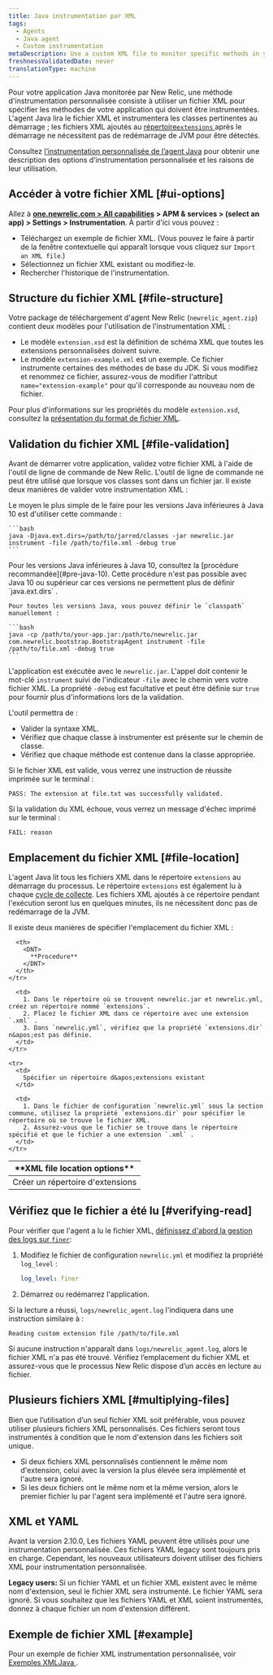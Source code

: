 ```yaml
---
title: Java instrumentation par XML
tags:
  - Agents
  - Java agent
  - Custom instrumentation
metaDescription: Use a custom XML file to monitor specific methods in your Java app without modifying code in New Relic.
freshnessValidatedDate: never
translationType: machine
---
```


Pour votre application Java monitorée par New Relic, une méthode d&apos;instrumentation personnalisée consiste à utiliser un fichier XML pour spécifier les méthodes de votre application qui doivent être instrumentées. L&apos;agent Java lira le fichier XML et instrumentera les classes pertinentes au démarrage ; les fichiers XML ajoutés au [répertoire`extensions` ](#file-location)après le démarrage ne nécessitent pas de redémarrage de JVM pour être détectés.

Consultez [l’instrumentation personnalisée de l’agent Java](/docs/agents/java-agent/custom-instrumentation/java-custom-instrumentation) pour obtenir une description des options d’instrumentation personnalisée et les raisons de leur utilisation.

## Accéder à votre fichier XML [#ui-options]

Allez à <DNT>**[one.newrelic.com &gt; All capabilities](https://one.newrelic.com/all-capabilities) &gt; APM &amp; services &gt; (select an app) &gt; Settings &gt; Instrumentation**</DNT>. À partir d&apos;ici vous pouvez :

* Téléchargez un exemple de fichier XML. (Vous pouvez le faire à partir de la fenêtre contextuelle qui apparaît lorsque vous cliquez sur `Import an XML file`.)
* Sélectionnez un fichier XML existant ou modifiez-le.
* Rechercher l&apos;historique de l&apos;instrumentation.

## Structure du fichier XML [#file-structure]

Votre package de téléchargement d&apos;agent New Relic (`newrelic_agent.zip`) contient deux modèles pour l&apos;utilisation de l&apos;instrumentation XML :

* Le modèle `extension.xsd` est la définition de schéma XML que toutes les extensions personnalisées doivent suivre.
* Le modèle `extension-example.xml` est un exemple. Ce fichier instrumente certaines des méthodes de base du JDK. Si vous modifiez et renommez ce fichier, assurez-vous de modifier l&apos;attribut `name="extension-example"` pour qu&apos;il corresponde au nouveau nom de fichier.

Pour plus d&apos;informations sur les propriétés du modèle `extension.xsd`, consultez la [présentation du format de fichier XML](/docs/agents/java-agent/custom-instrumentation/java-custom-instrumentation-xml-examples#file-format).

## Validation du fichier XML [#file-validation]

Avant de démarrer votre application, validez votre fichier XML à l&apos;aide de l&apos;outil de ligne de commande de New Relic. L&apos;outil de ligne de commande ne peut être utilisé que lorsque vos classes sont dans un fichier jar. Il existe deux manières de valider votre instrumentation XML :

<CollapserGroup>
  <Collapser id="pre-java-10" title="Versions Java inférieures à Java 10">
    Le moyen le plus simple de le faire pour les versions Java inférieures à Java 10 est d&apos;utiliser cette commande :

    ```bash
    java -Djava.ext.dirs=/path/to/jarred/classes -jar newrelic.jar instrument -file /path/to/file.xml -debug true
    ```
  </Collapser>

  <Collapser id="all-java-versions" title="Toutes les versions de Java">
    <Callout variant="tip">
      Pour les versions Java inférieures à Java 10, consultez la [procédure recommandée](#pre-java-10). Cette procédure n&apos;est pas possible avec Java 10 ou supérieur car ces versions ne permettent plus de définir `java.ext.dirs` .
    </Callout>

    Pour toutes les versions Java, vous pouvez définir le `classpath` manuellement :

    ```bash
    java -cp /path/to/your-app.jar:/path/to/newrelic.jar com.newrelic.bootstrap.BootstrapAgent instrument -file /path/to/file.xml -debug true
    ```
  </Collapser>
</CollapserGroup>

L&apos;application est exécutée avec le `newrelic.jar`. L&apos;appel doit contenir le mot-clé `instrument` suivi de l&apos;indicateur `-file` avec le chemin vers votre fichier XML. La propriété `-debug` est facultative et peut être définie sur `true` pour fournir plus d&apos;informations lors de la validation.

L&apos;outil permettra de :

* Valider la syntaxe XML.
* Vérifiez que chaque classe à instrumenter est présente sur le chemin de classe.
* Vérifiez que chaque méthode est contenue dans la classe appropriée.

Si le fichier XML est valide, vous verrez une instruction de réussite imprimée sur le terminal :

```
PASS: The extension at file.txt was successfully validated.
```

Si la validation du XML échoue, vous verrez un message d&apos;échec imprimé sur le terminal :

```
FAIL: reason
```

## Emplacement du fichier XML [#file-location]

L&apos;agent Java lit tous les fichiers XML dans le répertoire `extensions` au démarrage du processus. Le répertoire `extensions` est également lu à chaque [cycle de collecte](/docs/accounts-partnerships/education/getting-started-new-relic/glossary#harvest-cycle). Les fichiers XML ajoutés à ce répertoire pendant l&apos;exécution seront lus en quelques minutes, ils ne nécessitent donc pas de redémarrage de la JVM.

Il existe deux manières de spécifier l&apos;emplacement du fichier XML :

<table>
  <thead>
    <tr>
      <th width={200}>
        <DNT>
          **XML file location options**
        </DNT>
      </th>

      <th>
        <DNT>
          **Procedure**
        </DNT>
      </th>
    </tr>
  </thead>

  <tbody>
    <tr>
      <td>
        Créer un répertoire d&apos;extensions
      </td>

      <td>
        1. Dans le répertoire où se trouvent newrelic.jar et newrelic.yml, créez un répertoire nommé `extensions`.
        2. Placez le fichier XML dans ce répertoire avec une extension `.xml` .
        3. Dans `newrelic.yml`, vérifiez que la propriété `extensions.dir` n&apos;est pas définie.
      </td>
    </tr>

    <tr>
      <td>
        Spécifier un répertoire d&apos;extensions existant
      </td>

      <td>
        1. Dans le fichier de configuration `newrelic.yml` sous la section commune, utilisez la propriété `extensions.dir` pour spécifier le répertoire où se trouve le fichier XML.
        2. Assurez-vous que le fichier se trouve dans le répertoire spécifié et que le fichier a une extension `.xml` .
      </td>
    </tr>
  </tbody>
</table>

## Vérifiez que le fichier a été lu [#verifying-read]

Pour vérifier que l&apos;agent a lu le fichier XML, [définissez d&apos;abord la gestion des logs sur `finer`](/docs/java/java-kb-101):

1. Modifiez le fichier de configuration `newrelic.yml` et modifiez la propriété `log_level` :

   ```yml
   log_level: finer
   ```

2. Démarrez ou redémarrez l&apos;application.

Si la lecture a réussi, `logs/newrelic_agent.log` l&apos;indiquera dans une instruction similaire à :

```
Reading custom extension file /path/to/file.xml
```

Si aucune instruction n&apos;apparaît dans `logs/newrelic_agent.log`, alors le fichier XML n&apos;a pas été trouvé. Vérifiez l’emplacement du fichier XML et assurez-vous que le processus New Relic dispose d’un accès en lecture au fichier.

## Plusieurs fichiers XML [#multiplying-files]

Bien que l’utilisation d’un seul fichier XML soit préférable, vous pouvez utiliser plusieurs fichiers XML personnalisés. Ces fichiers seront tous instrumentés à condition que le nom d&apos;extension dans les fichiers soit unique.

* Si deux fichiers XML personnalisés contiennent le même nom d&apos;extension, celui avec la version la plus élevée sera implémenté et l&apos;autre sera ignoré.
* Si les deux fichiers ont le même nom et la même version, alors le premier fichier lu par l&apos;agent sera implémenté et l&apos;autre sera ignoré.

## XML et YAML

Avant la version 2.10.0, Les fichiers YAML peuvent être utilisés pour une instrumentation personnalisée. Ces fichiers YAML legacy sont toujours pris en charge. Cependant, les nouveaux utilisateurs doivent utiliser des fichiers XML pour instrumentation personnalisée.

<DNT>**Legacy users:**</DNT> Si un fichier YAML et un fichier XML existent avec le même nom d&apos;extension, seul le fichier XML sera instrumenté. Le fichier YAML sera ignoré. Si vous souhaitez que les fichiers YAML et XML soient instrumentés, donnez à chaque fichier un nom d&apos;extension différent.

## Exemple de fichier XML [#example]

Pour un exemple de fichier XML instrumentation personnalisée, voir [Exemples XMLJava ](/docs/java/custom-xml-examples).